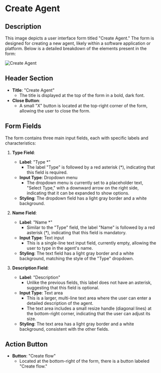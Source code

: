 # Create Agent

## Description

This image depicts a user interface form titled "Create Agent." The form is designed for creating a new agent, likely within a software application or platform. Below is a detailed breakdown of the elements present in the form:

![Create Agent](../assets/create-agent/create-agent.png)

## Header Section
- **Title**: "Create Agent"
  - The title is displayed at the top of the form in a bold, dark font.
- **Close Button**: 
  - A small "X" button is located at the top-right corner of the form, allowing the user to close the form.

## Form Fields
The form contains three main input fields, each with specific labels and characteristics:

1. **Type Field**:
   - **Label**: "Type *"
     - The label "Type" is followed by a red asterisk (*), indicating that this field is required.
   - **Input Type**: Dropdown menu
     - The dropdown menu is currently set to a placeholder text, "Select Type," with a downward arrow on the right side, indicating that it can be expanded to show options.
   - **Styling**: The dropdown field has a light gray border and a white background.

2. **Name Field**:
   - **Label**: "Name *"
     - Similar to the "Type" field, the label "Name" is followed by a red asterisk (*), indicating that this field is mandatory.
   - **Input Type**: Text input
     - This is a single-line text input field, currently empty, allowing the user to type in the agent's name.
   - **Styling**: The text field has a light gray border and a white background, matching the style of the "Type" dropdown.

3. **Description Field**:
   - **Label**: "Description"
     - Unlike the previous fields, this label does not have an asterisk, suggesting that this field is optional.
   - **Input Type**: Text area
     - This is a larger, multi-line text area where the user can enter a detailed description of the agent.
     - The text area includes a small resize handle (diagonal lines) at the bottom-right corner, indicating that the user can adjust its size.
   - **Styling**: The text area has a light gray border and a white background, consistent with the other fields.

## Action Button
- **Button**: "Create flow"
  - Located at the bottom-right of the form, there is a button labeled "Create flow."
